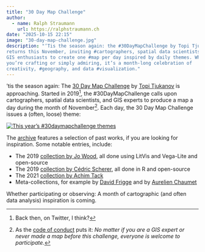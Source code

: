 ```yaml
---
title: "30 Day Map Challenge"
author:
  - name: Ralph Straumann
    url: https://ralphstraumann.ch
date: "2025-10-15 22:15"
image: "30-day-map-challenge.jpg"
description: "‘Tis the season again: the #30DayMapChallenge by Topi Tjukanov 
returns this November, inviting #cartographers, spatial data scientists, and 
GIS enthusiasts to create one #map per day inspired by daily themes. Whether 
you’re crafting or simply admiring, it’s a month-long celebration of 
creativity, #geography, and data #visualization."
---
```


'tis the season again: The [30 Day Map Challenge](https://30daymapchallenge.com/) 
by [Topi Tjukanov](https://github.com/tjukanovt) is approaching. Started in 
2019^[Back then, on Twitter, I think?], the #30DayMapChallenge calls upon 
cartographers, spatial data scientists, and GIS experts to produce a map a day 
during the month of November[^audience]. Each day, the 30 Day Map Challenge 
issues a (often, loose) theme:

[![This year's #30daymapchallenge themes](30-day-map-challenge-2025.png "This year's #30daymapchallenge themes")](https://30daymapchallenge.com/)

The [archive](https://30daymapchallenge.com/2025/) features a selection of past 
works, if you are looking for inspiration. Some notable entries, include: 

- The 2019 [collection by Jo Wood](https://github.com/jwoLondon/30dayMapChallenge), all done using LitVis and Vega-Lite and open-source
- The 2019 [collection by Cédric Scherer](https://github.com/z3tt/30DayMapChallenge2019), all done in R and open-source
- The 2021 [collection by Achim Tack](https://www.achim-tack.org/30daymapchallenge)
- Meta-collections, for example by [David Frigge](https://david.frigge.nz/30DayMapChallenge/maps.html) and by [Aurelien Chaumet](https://public.tableau.com/app/profile/aurelien.chaumet/viz/30daymapchallenge/30DayMapChallenge-Week1?publish=yes)

Whether participating or observing: A month of cartographic (and often data 
analysis) inspiration is coming.

[^audience]: As the [code of conduct](https://30daymapchallenge.com/#code-of-conduct) 
puts it: *No matter if you are a GIS expert or never made a map before this 
challenge, everyone is welcome to participate.*